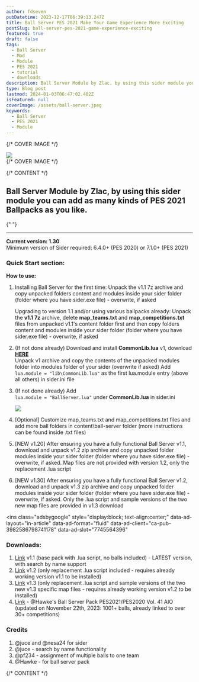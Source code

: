 ```yaml
---
author: fdseven
pubDatetime: 2023-12-17T06:39:13.247Z
title: Ball Server PES 2021 Make Your Game Experience More Exciting
postSlug: ball-server-pes-2021-game-experience-exciting
featured: true
draft: false
tags:
  - Ball Server
  - Mod
  - Module
  - PES 2021
  - tutorial
  - downloads
description: Ball Server Module by Zlac, by using this sider module you can add as many kinds of PES 2021 Ballpacks as you like.
type: Blog post
lastmod: 2024-01-03T06:47:02.402Z
isFeatured: null
coverImage: /assets/ball-server.jpeg
keywords:
  - Ball Server
  - PES 2021
  - Module
---
```


{/* COVER IMAGE */}

<div class="col-start-1 col-span-8 lg:col-start-2 lg:col-end-9 lg:row-span-2 mt-0 lg:-mt-40">
  <div className="relative lg:-mr-8">
    <img
      transition:persist
      src={frontmatter.coverImage}
      className="cover w-full aspect-video object-cover"
    />
  </div>
</div>
{/* COVER IMAGE */}

{/* CONTENT */}

<div class="col-span-8 md:col-start-2 md:col-span-6 lg:col-start-2 lg:col-span-4 [&>h2]:!mt-0">
  
  ## Ball Server Module by Zlac, by using this sider module you can add as many kinds of PES 2021 Ballpacks as you like.

{" "}

<hr />

**Current version: 1.30** <br />
Minimum version of Sider required: 6.4.0+ (PES 2020) or 7.1.0+ (PES 2021)

### Quick Start section:

**How to use:**

1. Installing Ball Server for the first time: Unpack the v1.1 7z archive and copy unpacked folders content and modules inside your sider folder (folder where you have sider.exe file) - overwrite, if asked

   Upgrading to version 1.1 and/or using various ballpacks already: Unpack the **v1.1
   7z** archive, delete **map_teams.txt** and **map_competitions.txt** files from
   unpacked v1.1's content folder first and then copy folders content and modules
   inside your sider folder (folder where you have sider.exe file) - overwrite, if
   asked

2. (If not done already) Download and install **CommonLib.lua** v1, download [**HERE**](https://modsfire.com/qLU7isnb42UsXDC) <br />
   Unpack v1 archive and copy the contents of the unpacked modules folder into modules folder of your sider (overwrite if asked)
   Add <br />
   `lua.module = "lib\CommonLib.lua"` as the first lua.module entry (above all others) in sider.ini file
3. (If not done already) Add <br />
   `lua.module = "BallServer.lua"` under **CommonLib.lua** in sider.ini

   ![](/assets/ballservers.png)

4. [Optional] Customize map_teams.txt and map_competitions.txt files and add more ball folders in content\ball-server folder (more instructions can be found inside .txt files)
5. [NEW v1.20] After ensuring you have a fully functional Ball Server v1.1, download and unpack v1.2 zip archive and copy unpacked folder modules inside your sider folder (folder where you have sider.exe file) - overwrite, if asked. Map files are not provided with version 1.2, only the replacement .lua script
6. [NEW v1.30] After ensuring you have a fully functional Ball Server v1.2, download and unpack v1.3 zip archive and copy unpacked folder modules inside your sider folder (folder where you have sider.exe file) - overwrite, if asked. Only the .lua script and sample versions of the two new map files are provided in v1.3 download

<script
  async
  src="https://pagead2.googlesyndication.com/pagead/js/adsbygoogle.js?client=ca-pub-3982586798741178"
  crossorigin="anonymous"
></script>

<ins
  class="adsbygoogle"
  style="display:block; text-align:center;"
  data-ad-layout="in-article"
  data-ad-format="fluid"
  data-ad-client="ca-pub-3982586798741178"
  data-ad-slot="7745564396"
></ins>
<script>(adsbygoogle = window.adsbygoogle || []).push({});</script>

### Downloads:

1. [Link](https://testpes.page.link/ball_server_2020_2021_v1-1) v1.1 (base pack with .lua script, no balls included) - LATEST version, with search by name support
2. [Link](https://testpes.page.link/ball_server_2020_2021_v1-2) v1.2 (only replacement .lua script included - requires already working version v1.1 to be installed)
3. [Link](https://testpes.page.link/ball_server_2020_2021_v1-3) v1.3 (only replacement .lua script and sample versions of the two new v1.3 specific map files - requires already working version v1.2 to be installed)
4. [Link](https://www.mediafire.com/file/leoe4w4m1yrtsm1/BallServer+Pack+41+AIO.7z/file) - @Hawke's Ball Server Pack PES2021/PES2020 Vol. 41 AIO (updated on November 22th, 2023: 1001+ balls, already linked to over 30+ competitions)

### Credits

1. @juce and @nesa24 for sider
2. @juce - search by name functionality
3. @pf234 - assignment of multiple balls to one team
4. @Hawke - for ball server pack

</div>
{/* CONTENT */}
